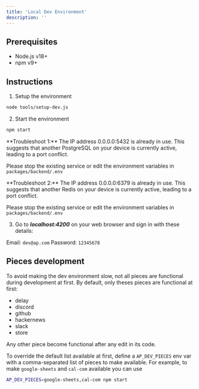 ```yaml
---
title: 'Local Dev Environment'
description: ''
---
```


## Prerequisites
- Node.js v18+
- npm v9+

## Instructions

1. Setup the environment
```bash
node tools/setup-dev.js
```

2. Start the environment

```bash
npm start
```

<Warning>
**Troubleshoot 1:**
The IP address 0.0.0.0:5432 is already in use. This suggests that another PostgreSQL on your device is currently active, leading to a port conflict.

Please stop the existing service or edit the environment variables in `packages/backend/.env`
</Warning>

<Warning>
**Troubleshoot 2:**
The IP address 0.0.0.0:6379 is already in use. This suggests that another Redis on your device is currently active, leading to a port conflict.

Please stop the existing service or edit the environment variables in `packages/backend/.env`
</Warning>

3. Go to ***localhost:4200*** on your web browser and sign in with these details:

Email: `dev@ap.com`
Password: `12345678`


## Pieces development

To avoid making the dev environment slow, not all pieces are functional during development at first. By default, only
theses pieces are functional at first:
- delay
- discord
- github
- hackernews
- slack
- store

Any other piece become functional after any edit in its code.

To override the default list available at first, define a `AP_DEV_PIECES` env var with a comma-separated list of pieces
to make available. For example, to make `google-sheets` and `cal-com` available you can use
```sh
AP_DEV_PIECES=google-sheets,cal-com npm start
```
